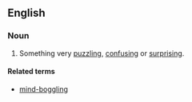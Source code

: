 ==English==

===Noun===
{{en-noun|sg=[[mind]]-[[boggler]]}}

# Something very [[puzzling]], [[confusing]] or [[surprising]].

====Related terms====
*[[mind-boggling]]